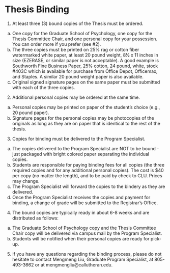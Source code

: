 # Thesis Binding

1.	At least three (3) bound copies of the Thesis must be ordered.
a.	One copy for the Graduate School of Psychology, one copy for the Thesis Committee Chair, and one personal copy for your possession. You can order more if you prefer (see #2). 
b.	The three copies must be printed on 25% rag or cotton fiber watermarked white paper, at least 20 pound weight, 8½ x 11 inches in size (EZERASE, or similar paper is not acceptable). A good example is Southworth Fine Business Paper, 25% cotton, 24 pound, white, stock #403C which is available for purchase from Office Depot, Officemax, and Staples. A similar 20 pound weight paper is also available. 
c.	Original signed signature pages on the same paper must be submitted with each of the three copies.
2.	Additional personal copies may be ordered at the same time.
a.	Personal copies may be printed on paper of the student’s choice (e.g., 20 pound paper).
b.	Signature pages for the personal copies may be photocopies of the originals as long as they are on paper that is identical to the rest of the thesis.
3.	Copies for binding must be delivered to the Program Specialist. 
a.	The copies delivered to the Program Specialist are NOT to be bound - just packaged with bright colored paper separating the individual copies.
b.	Students are responsible for paying binding fees for all copies (the three required copies and for any additional personal copies). The cost is $40 per copy (no matter the length), and to be paid by check to CLU.  Prices may change.
c.	The Program Specialist will forward the copies to the bindery as they are delivered.
d.	Once the Program Specialist receives the copies and payment for binding, a change of grade will be submitted to the Registrar’s Office.
4.	The bound copies are typically ready in about 6-8 weeks and are distributed as follows:
a.	The Graduate School of Psychology copy and the Thesis Committee Chair copy will be delivered via campus mail by the Program Specialist.
b.	Students will be notified when their personal copies are ready for pick-up.
5.	If you have any questions regarding the binding process, please do not hesitate to contact Mengmeng Liu, Graduate Program Specialist, at 805-493-3662 or at mengmengliu@callutheran.edu.


